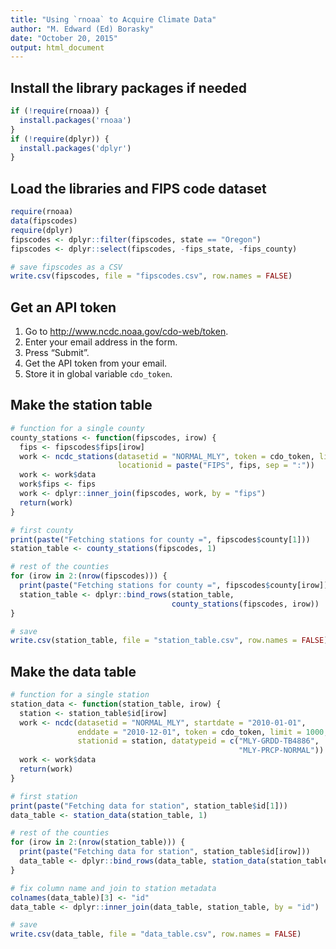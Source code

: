 ```yaml
---
title: "Using `rnoaa` to Acquire Climate Data"
author: "M. Edward (Ed) Borasky"
date: "October 20, 2015"
output: html_document
---
```


## Install the library packages if needed
```r
if (!require(rnoaa)) {
  install.packages('rnoaa')
}
if (!require(dplyr)) {
  install.packages('dplyr')
}
```

## Load the libraries and FIPS code dataset
```r
require(rnoaa)
data(fipscodes)
require(dplyr)
fipscodes <- dplyr::filter(fipscodes, state == "Oregon")
fipscodes <- dplyr::select(fipscodes, -fips_state, -fips_county)

# save fipscodes as a CSV
write.csv(fipscodes, file = "fipscodes.csv", row.names = FALSE)
```

## Get an API token
1. Go to <http://www.ncdc.noaa.gov/cdo-web/token>.
1. Enter your email address in the form.
1. Press "Submit".
1. Get the API token from your email.
1. Store it in global variable `cdo_token`.

## Make the station table
```r

# function for a single county
county_stations <- function(fipscodes, irow) {
  fips <- fipscodes$fips[irow]
  work <- ncdc_stations(datasetid = "NORMAL_MLY", token = cdo_token, limit = 1000,
                        locationid = paste("FIPS", fips, sep = ":"))
  work <- work$data
  work$fips <- fips
  work <- dplyr::inner_join(fipscodes, work, by = "fips")
  return(work)
}

# first county
print(paste("Fetching stations for county =", fipscodes$county[1]))
station_table <- county_stations(fipscodes, 1)

# rest of the counties
for (irow in 2:(nrow(fipscodes))) {
  print(paste("Fetching stations for county =", fipscodes$county[irow]))
  station_table <- dplyr::bind_rows(station_table, 
                                    county_stations(fipscodes, irow))
}

# save
write.csv(station_table, file = "station_table.csv", row.names = FALSE)
```

## Make the data table
```r

# function for a single station
station_data <- function(station_table, irow) {
  station <- station_table$id[irow]
  work <- ncdc(datasetid = "NORMAL_MLY", startdate = "2010-01-01",
               enddate = "2010-12-01", token = cdo_token, limit = 1000,
               stationid = station, datatypeid = c("MLY-GRDD-TB4886",
                                                   "MLY-PRCP-NORMAL"))
  work <- work$data
  return(work)
}

# first station
print(paste("Fetching data for station", station_table$id[1]))
data_table <- station_data(station_table, 1)

# rest of the counties
for (irow in 2:(nrow(station_table))) {
  print(paste("Fetching data for station", station_table$id[irow]))
  data_table <- dplyr::bind_rows(data_table, station_data(station_table, irow))
}

# fix column name and join to station metadata
colnames(data_table)[3] <- "id"
data_table <- dplyr::inner_join(data_table, station_table, by = "id")

# save
write.csv(data_table, file = "data_table.csv", row.names = FALSE)
```
